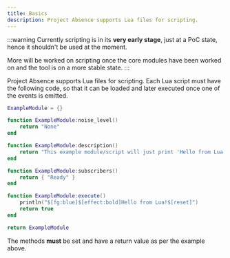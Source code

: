 ```yaml
---
title: Basics
description: Project Absence supports Lua files for scripting.
---
```


:::warning
Currently scripting is in its **very early stage**, just at a PoC state, hence it shouldn't be used at the moment.

More will be worked on scripting once the core modules have been worked on and the tool is on a more stable state.
:::

Project Absence supports Lua files for scripting. Each Lua script must have the following code, so that it can be loaded and later executed once one of the events is emitted.

```lua
ExampleModule = {}

function ExampleModule:noise_level()
    return "None"
end

function ExampleModule:description()
    return "This example module/script will just print 'Hello from Lua!' when a 'Ready' event has been emitted."
end

function ExampleModule:subscribers()
    return { "Ready" }
end

function ExampleModule:execute()
    println("$[fg:blue]$[effect:bold]Hello from Lua!$[reset]")
    return true
end

return ExampleModule
```

The methods **must** be set and have a return value as per the example above.
